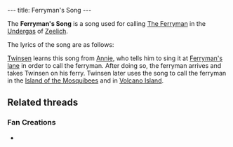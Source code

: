 ---
title: Ferryman's Song
---

{{twinsunica import}}{{Infobox Item
 |image=Song.gif
 |type=tool
 |critical=yes
 |magical=no
 |unique=yes
 |lba1=
 |lba2=yes
 |upgrades=no
 |rowposition=4
 |columnposition=1
 |effect=grants access
 |effectamount=some
 |purpose=
 |combattype=none
 |powerlevel=none
 |rate=none
 |range=none
 |damage=none
}}

The '''Ferryman's Song''' is a song used for calling [[The Ferryman]] in the [[Undergas]] of [[Zeelich]].

The lyrics of the song are as follows:
{{Quote
 |quote=Ferryman if you please,<br>
Take me across the raging seas,<br>
For a few gems, I take your boat,<br>
I cannot swim, I cannot float!!
 |character=Ferryman's Song}}

[[Twinsen]] learns this song from [[Annie]], who tells him to sing it at [[Ferryman's lane]] in order to call the ferryman. After doing so, the ferryman arrives and takes Twinsen on his ferry. Twinsen later uses the song to call the ferryman in the [[Island of the Mosquibees]] and in [[Volcano Island]].

==Related threads==
===Fan Creations===
* {{thread|id=12511|title=Finally the Ferry man song!}}
